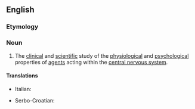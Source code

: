 ==English==

===Etymology===
{{prefix|en|neuro|psychopharmacology}}

===Noun===
{{wikipedia}}
{{en-noun|-}}

# {{lb|en|science}} The [[clinical]] and [[scientific]] study of the [[physiological]] and [[psychological]] properties of [[agent]]s acting within the [[central nervous system]].

====Translations====
{{trans-top|neuropsychopharmacology}}
* Italian: {{t+|it|neuropsicofarmacologia|f}}
{{trans-mid}}
* Serbo-Croatian: {{t|sh|neuropsihofarmakologija|f}}
{{trans-bottom}}